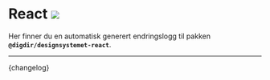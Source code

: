 

<Meta title='Endringslogger/React' />

# React [![](https://img.shields.io/npm/v/@digdir/designsystemet-react?label=latest%20release&color=0051be)](https://www.npmjs.com/package/@digdir/designsystemet-react)

Her finner du en automatisk generert endringslogg til pakken **`@digdir/designsystemet-react`**.

---

<Markdown>{changelog}</Markdown>
